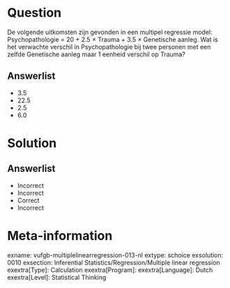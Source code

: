 Question
========

De volgende uitkomsten zijn gevonden in een multipel regressie model: Psychopathologie = 20 + 2.5 × Trauma + 3.5 × Genetische aanleg. Wat is het verwachte verschil in Psychopathologie bij twee personen met een zelfde Genetische aanleg maar 1 eenheid verschil op Trauma?
  
Answerlist
----------
* 3.5
* 22.5
* 2.5
* 6.0

Solution
========

Answerlist
----------
* Incorrect
* Incorrect
* Correct
* Incorrect

Meta-information
================
exname: vufgb-multiplelinearregression-013-nl
extype: schoice
exsolution: 0010
exsection: Inferential Statistics/Regression/Multiple linear regression
exextra[Type]: Calculation
exextra[Program]: 
exextra[Language]: Dutch
exextra[Level]: Statistical Thinking